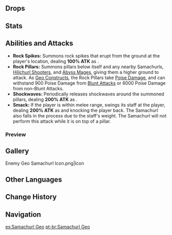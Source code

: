 {{Enemy Infobox
|image    = Enemy Geo Samachurl.png
|element  = Geo
|family   = Hilichurls
|group    = Samachurls
|type     = Common Enemies
|ability1 = Geo Construct
}}
{{Description|A wizened, mumbling hilichurl, one that listens to the strength of Geo.<br />Hilichurls especially gifted in commanding the elements who often reach the zenith of their skill in their twilight years. To the persevering mountains, these old hilichurls are but children, but their memories and experiences have guided them towards gaining power over rock and stone.|[[Archive]]}}
{{Enemy Intro}}

==Drops==
{{Drops|Samachurls}}

==Stats==
{{Enemy Stats
|geo_res      = 50%
|hp_type      = 1
|hp_ratio     = 1
|atk_ratio    = 2
}}

==Abilities and Attacks==
*'''Rock Spikes:''' Summons rock spikes that erupt from the ground at the player's location, dealing '''100% ATK''' as {{Color|AoE Geo DMG}}.
*'''Rock Pillars:''' Summons pillars below itself and any nearby Samachurls, [[Hilichurl Shooters]], and [[Abyss Mages]], giving them a higher ground to attack. As [[Geo Constructs]], the Rock Pillars take [[Poise Damage]], and can withstand 900 Poise Damage from [[Blunt Attack]]s or 6000 Poise Damage from non-Blunt Attacks.
*'''Shockwaves:''' Periodically releases shockwaves around the summoned pillars, dealing '''200% ATK''' as {{Color|AoE Geo DMG}}.
*'''Smack:''' If the player is within melee range, swings its staff at the player, dealing '''200% ATK''' as {{Color|Physical DMG}} and knocking the player back. The Samachurl also falls in the process due to the staff's weight. The Samachurl will not perform this attack while it is on top of a pillar.

===Preview===
{{Preview
|size=185px
|file1=Geo Samachurl Rock Spikes
|caption1=Rock Spikes

|file2=Geo Samachurl Rock Pillar
|caption2=Rock Pillars

|file3=Geo Samachurl Rock Pillar Blast
|caption3=Shockwaves

|file4=Geo Samachurl Smack
|caption4=Smack
}}

==Gallery==
<gallery hideaddbutton="true" captionalign="center">
Enemy Geo Samachurl Icon.png|Icon
</gallery>

==Other Languages==
{{Other Languages
|en      = Geo Samachurl
|zhs     = 岩丘丘萨满
|zhs_rm  = Yán Qiūqiū Sàmǎn
|zht     = 岩丘丘薩滿
|zht_rm  = Yán Qiūqiū Sàmǎn
|zh_tl   = {{Lex|Geo|zh}} Hilichurl Shaman
|ja      = ヒルチャールシャーマン・岩
|ja_rm   = Hiruchaaru Shaaman - Iwa
|ja_tl   = Hilichurl Shaman: {{Lex|Geo|ja}}
|ko      = 바위 츄츄 샤먼
|ko_rm   = Bawi Chyuchyu Syameon
|ko_tl   = {{Lex|Geo|ko}} Hilichurl Shaman
|es      = Samachurl Geo
|es_tl   = Geo Samachurl
|fr      = Brutoshaman Géo
|fr_tl   = Geo Hilishaman
|ru      = Гео шамачурл
|ru_tl   = Geo Samachurl
|th      = Geo Samachurl
|vi      = Phù Thủy Hilichurl Nham
|vi_tl   = Geo Hilichurl Sorcerer
|de      = Geo-Samachurl
|de_tl   = Geo Samachurl
|id      = Geo Samachurl
|pt      = Samachurl Geo
|pt_tl   = Geo Samachurl
}}

==Change History==
{{Change History|1.0}}

==Navigation==
{{Enemy Navbox|type=Common}}

[[es:Samachurl Geo]]
[[pt-br:Samachurl Geo]]